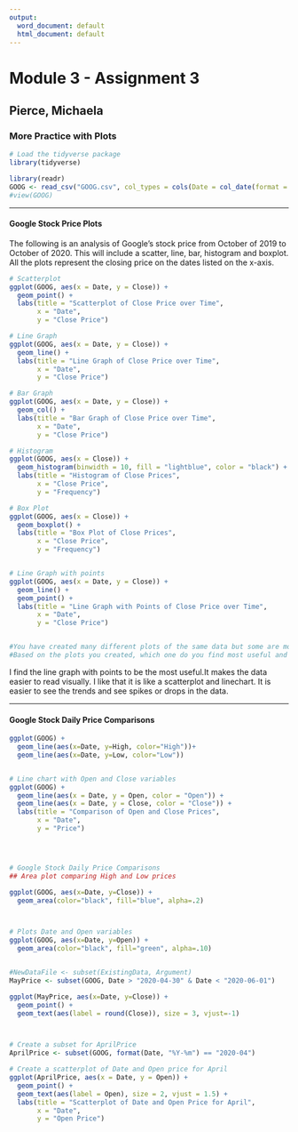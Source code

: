 ```yaml
---
output:
  word_document: default
  html_document: default
---
```

# Module 3 - Assignment 3  

## Pierce, Michaela  

### More Practice with Plots   
   
   
```r
# Load the tidyverse package
library(tidyverse)

library(readr)
GOOG <- read_csv("GOOG.csv", col_types = cols(Date = col_date(format = "%Y-%m-%d")))
#view(GOOG)
```

---   


#### Google Stock Price Plots  


The following is an analysis of Google’s stock price from October of 2019 to October of 2020. This will
include a scatter, line, bar, histogram and boxplot. All the plots represent the closing price on the dates listed on the x-axis.


```r
# Scatterplot
ggplot(GOOG, aes(x = Date, y = Close)) +
  geom_point() +
  labs(title = "Scatterplot of Close Price over Time",
       x = "Date",
       y = "Close Price")

# Line Graph
ggplot(GOOG, aes(x = Date, y = Close)) +
  geom_line() +
  labs(title = "Line Graph of Close Price over Time",
       x = "Date",
       y = "Close Price")

# Bar Graph
ggplot(GOOG, aes(x = Date, y = Close)) +
  geom_col() +
  labs(title = "Bar Graph of Close Price over Time",
       x = "Date",
       y = "Close Price")

# Histogram
ggplot(GOOG, aes(x = Close)) +
  geom_histogram(binwidth = 10, fill = "lightblue", color = "black") +
  labs(title = "Histogram of Close Prices",
       x = "Close Price",
       y = "Frequency")

# Box Plot
ggplot(GOOG, aes(x = Close)) +
  geom_boxplot() +
  labs(title = "Box Plot of Close Prices",
       x = "Close Price",
       y = "Frequency")


# Line Graph with points
ggplot(GOOG, aes(x = Date, y = Close)) +
  geom_line() +
  geom_point() +
  labs(title = "Line Graph with Points of Close Price over Time",
       x = "Date",
       y = "Close Price")


#You have created many different plots of the same data but some are more helpful than others. 
#Based on the plots you created, which one do you find most useful and why?

```


I find the line graph with points to be the most useful.It makes the data easier to read visually. I like that it is like a scatterplot and linechart. It is easier to see the trends and see spikes or drops in the data.  
    
     
---
   
     

#### Google Stock Daily Price Comparisons    



```r
ggplot(GOOG) +
  geom_line(aes(x=Date, y=High, color="High"))+
  geom_line(aes(x=Date, y=Low, color="Low"))


# Line chart with Open and Close variables
ggplot(GOOG) +
  geom_line(aes(x = Date, y = Open, color = "Open")) +
  geom_line(aes(x = Date, y = Close, color = "Close")) +
  labs(title = "Comparison of Open and Close Prices",
       x = "Date",
       y = "Price")




# Google Stock Daily Price Comparisons
## Area plot comparing High and Low prices

ggplot(GOOG, aes(x=Date, y=Close)) +
  geom_area(color="black", fill="blue", alpha=.2)



# Plots Date and Open variables
ggplot(GOOG, aes(x=Date, y=Open)) +
  geom_area(color="black", fill="green", alpha=.10)


#NewDataFile <- subset(ExistingData, Argument)
MayPrice <- subset(GOOG, Date > "2020-04-30" & Date < "2020-06-01")

ggplot(MayPrice, aes(x=Date, y=Close)) +
  geom_point() +
  geom_text(aes(label = round(Close)), size = 3, vjust=-1)



# Create a subset for AprilPrice
AprilPrice <- subset(GOOG, format(Date, "%Y-%m") == "2020-04")

# Create a scatterplot of Date and Open price for April
ggplot(AprilPrice, aes(x = Date, y = Open)) +
  geom_point() +
  geom_text(aes(label = Open), size = 2, vjust = 1.5) +
  labs(title = "Scatterplot of Date and Open Price for April",
       x = "Date",
       y = "Open Price")

```














